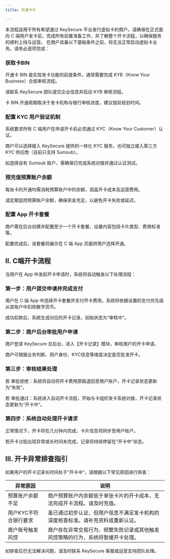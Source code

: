 ```yaml
---
title: 开通卡片

---
```


本流程适用于所有希望通过 KeySecure 平台发行虚拟卡的商户。请确保在正式面向 C 端用户发卡前，完成所有前置准备工作，并了解整个开卡流程，以确保服务的顺利上线与运营。
在商户具备以下基础条件之前，将无法正常启动虚拟卡业务。请务必逐项完成：

### 获取卡BIN
开通卡 BIN 是实现发卡功能的前提条件，通常需要完成 KYB（Know Your Business）合规审核流程。

请联系 KeySecure 团队提交企业信息并启动 KYB 审核流程。

卡 BIN 开通周期取决于发卡机构与银行审核进度，建议提前规划时间。

### 配置 KYC 用户验证机制
系统要求所有 C 端用户在申请开卡前必须通过 KYC（Know Your Customer）认证。

商户可以选择接入 KeySecure 提供的一体化 KYC 服务，也可独立接入第三方 KYC 供应商（目前只支持 Sumsub）。

如选择自有 Sumsub 账户，需确保已完成系统对接并通过认证测试。

### 预充值预算账户余额
每张卡的开通均需消耗预算账户中的余额，涵盖开卡成本及运营费用。

请定期监控预算账户余额，确保资金充足，以避免开卡失败或延迟。

### 配置 App 开卡套餐
商户需在后台创建并配置至少一个开卡套餐，设置内容包括卡片类型、费用标准等。

配置完成后，该套餐将展示在 C 端 App 页面供用户选择开通。

## II. C端开卡流程
当用户在 App 中发起开卡申请时，系统将自动触发以下处理流程：

### 第一步：用户提交申请并完成支付
用户在 C 端 App 中选择开卡套餐并支付开卡费用，系统将依据设置的支付优先级从其账户中扣除数字货币。

成功扣款后，系统生成对应的开卡记录，初始状态为“审核中”。

### 第二步：商户后台审批用户申请
商户登录 KeySecure 总后台，进入【开卡记录】模块，审核用户的开卡申请。

商户可根据业务判断、用户身份、KYC信息等维度决定是否批准开卡。

### 第三步：审核结果处理
若 审批拒绝：系统将自动将开卡费用原路退回至用户账户，开卡记录状态更新为“失败”。

若 审批通过：系统进入自动开卡流程，开始与卡组织发卡系统对接，开卡记录状态更新为“开卡中”。

### 第四步：系统自动处理开卡请求
正常情况下，开卡将在几分钟内完成，卡片信息将同步至用户账户。

若开卡过程出现异常或长时间未完成，记录将持续停留在“开卡中”状态。

## III. 开卡异常排查指引
如果用户的开卡记录长时间处于“开卡中”，请根据以下常见原因进行排查：

| 异常原因 | 说明 |
|------|------|
| 预算账户余额不足 | 商户预算账户内余额低于单张卡片的开卡成本，无法完成开卡流程。请及时充值。 |
| 用户KYC不符合银行要求 | 虽已通过初步认证，但用户信息不满足发卡机构的深度核查标准。请补充资料或重新认证。 |
| 商户账号触发风控 | 商户存在异常交易行为、频繁失败记录或其他触发风控策略的行为，系统将暂缓开卡处理。 |



如排查后仍无法解决问题，请及时联系 KeySecure 客服或运营支持团队处理。






